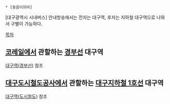  * [동음이의어]

[대구광역시 시내버스] 안내방송에서는 전자는 대구역, 후자는 지하철 대구역으로 나와서 구별이 가능하다.

[[목차]]

== [[코레일]]에서 관할하는 [[경부선]] 대구역 ==
[[대구역(경부선)]] 참조

== [[대구도시철도공사]]에서 관할하는 [[대구지하철 1호선]] 대구역 ==
[[대구역(도시철도)]] 참조
